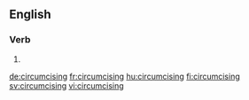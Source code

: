 ==English==

===Verb===
{{head|en|present participle}}

# {{present participle of|circumcise|lang=en|nocat=1}}

[[de:circumcising]]
[[fr:circumcising]]
[[hu:circumcising]]
[[fi:circumcising]]
[[sv:circumcising]]
[[vi:circumcising]]